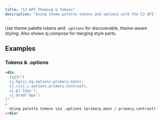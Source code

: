 ```yaml
---
title: "SJ API Theming & Tokens"
description: "Using theme palette tokens and options with the SJ API"
---
```


Use theme palette tokens and `.options` for discoverable, theme-aware styling. Also shows sj.compose for merging style parts.

## Examples

### Tokens & .options

```html
<div
  [sj]="[
  sj.bg(sj.bg.options.primary.main),
  sj.c(sj.c.options.primary.contrast),
  sj.p('12px'),
  sj.brad('8px')
]"
>
  Using palette tokens via .options (primary.main / primary.contrast)
</div>
```
